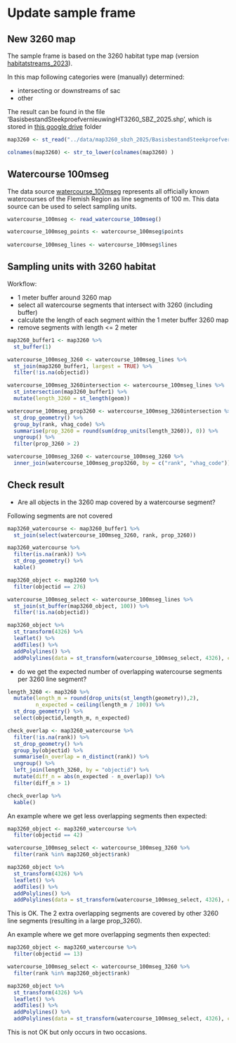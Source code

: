 # Update sample frame

## New 3260 map

The sample frame is based on the 3260 habitat type map (version [habitatstreams_2023](https://zenodo.org/records/10353508)).

In this map following categories were (manually) determined:

+ intersecting or downstreams of sac
+ other

The result can be found in the file 'BasisbestandSteekproefvernieuwingHT3260_SBZ_2025.shp', which is stored in [this google drive](https://drive.google.com/drive/folders/1hyhgpxJWa9mSWttgM_l1bDww2r0uEx6-) folder 

```r
map3260 <- st_read("../data/map3260_sbzh_2025/BasisbestandSteekproefvernieuwingHT3260_SBZ_2025.shp")

colnames(map3260) <- str_to_lower(colnames(map3260) )
```

## Watercourse 100mseg

The data source [watercourse_100mseg](https://zenodo.org/records/4452578) represents all officially known watercourses of the Flemish Region as line segments of 100 m.
This data source can be used to select sampling units.

```r
watercourse_100mseg <- read_watercourse_100mseg()

watercourse_100mseg_points <- watercourse_100mseg$points
  
watercourse_100mseg_lines <- watercourse_100mseg$lines
```

## Sampling units with 3260 habitat

Workflow:

+ 1 meter buffer around 3260 map
+ select all watercourse segments that intersect with 3260 (including buffer)
+ calculate the length of each segment within the 1 meter buffer 3260 map
+ remove segments with length <= 2 meter

```r

map3260_buffer1 <- map3260 %>%
  st_buffer(1)

watercourse_100mseg_3260 <- watercourse_100mseg_lines %>%
  st_join(map3260_buffer1, largest = TRUE) %>%
  filter(!is.na(objectid))

watercourse_100mseg_3260intersection <- watercourse_100mseg_lines %>%
  st_intersection(map3260_buffer1) %>%
  mutate(length_3260 = st_length(geom))

watercourse_100mseg_prop3260 <- watercourse_100mseg_3260intersection %>%
  st_drop_geometry() %>%
  group_by(rank, vhag_code) %>%
  summarise(prop_3260 = round(sum(drop_units(length_3260)), 0)) %>%
  ungroup() %>%
  filter(prop_3260 > 2)

watercourse_100mseg_3260 <- watercourse_100mseg_3260 %>%
  inner_join(watercourse_100mseg_prop3260, by = c("rank", "vhag_code"))

```

## Check result 

+ Are all objects in the 3260 map covered by a watercourse segment?

Following segments are not covered

```r

map3260_watercourse <- map3260_buffer1 %>%
  st_join(select(watercourse_100mseg_3260, rank, prop_3260))

map3260_watercourse %>%
  filter(is.na(rank)) %>%
  st_drop_geometry() %>%
  kable()
```

```r
map3260_object <- map3260 %>%
  filter(objectid == 276)

watercourse_100mseg_select <- watercourse_100mseg_lines %>%
  st_join(st_buffer(map3260_object, 100)) %>%
  filter(!is.na(objectid))

map3260_object %>%
  st_transform(4326) %>%
  leaflet() %>%
  addTiles() %>%
  addPolylines() %>%
  addPolylines(data = st_transform(watercourse_100mseg_select, 4326), color = "black")
```

+ do we get the expected number of overlapping watercourse segments per 3260 line segment?

```r
length_3260 <- map3260 %>%
  mutate(length_m = round(drop_units(st_length(geometry)),2),
         n_expected = ceiling(length_m / 100)) %>%
  st_drop_geometry() %>%
  select(objectid,length_m, n_expected)

check_overlap <- map3260_watercourse %>%
  filter(!is.na(rank)) %>%
  st_drop_geometry() %>%
  group_by(objectid) %>%
  summarise(n_overlap = n_distinct(rank)) %>%
  ungroup() %>%
  left_join(length_3260, by = "objectid") %>%
  mutate(diff_n = abs(n_expected - n_overlap)) %>%
  filter(diff_n > 1)

check_overlap %>%
  kable()
```



An example where we get less overlapping segments then expected:

```r
map3260_object <- map3260_watercourse %>%
  filter(objectid == 42)

watercourse_100mseg_select <- watercourse_100mseg_3260 %>%
  filter(rank %in% map3260_object$rank)

map3260_object %>%
  st_transform(4326) %>%
  leaflet() %>%
  addTiles() %>%
  addPolylines() %>%
  addPolylines(data = st_transform(watercourse_100mseg_select, 4326), color = "black", label = ~prop_3260)
```

This is OK.
The 2 extra overlapping segments are covered by other 3260 line segments (resulting in a large prop_3260).

An example where we get more overlapping segments then expected:

```r
map3260_object <- map3260_watercourse %>%
  filter(objectid == 13)

watercourse_100mseg_select <- watercourse_100mseg_3260 %>%
  filter(rank %in% map3260_object$rank)

map3260_object %>%
  st_transform(4326) %>%
  leaflet() %>%
  addTiles() %>%
  addPolylines() %>%
  addPolylines(data = st_transform(watercourse_100mseg_select, 4326), color = "black")
```

This is not OK but only occurs in two occasions.

